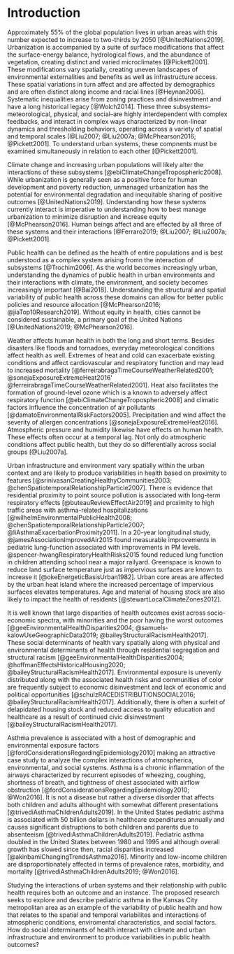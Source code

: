 # Introduction {#intro}

Approximately 55\% of the global population lives in urban areas with this number expected to increase to two-thirds by 2050 [@UnitedNations2019]. Urbanization is accompanied by a suite of surface modifications that affect the surface-energy balance, hydrological flows, and the abundance of vegetation, creating distinct and varied microclimates [@Pickett2001]. These modifications vary spatially, creating uneven landscapes of environmental externalities and benefits as well as infrastructure access. These spatial variations in turn affect and are affected by demographics and are often distinct along income and racial lines [@Heynan2006]. Systematic inequalities arise from zoning practices and disinvestment and have a long historical legacy [@Wolch2014]. These three subsystems–meteorological, physical, and social–are highly interdependent with complex feedbacks, and interact in complex ways characterized by non-linear dynamics and thresholding behaviors, operating across a variety of spatial and temporal scales [@Liu2007; @Liu2007a; @McPhearson2016; @Pickett2001]. To understand urban systems, these compnents must be examined simultaneously in relation to each other [@Pickett2001].

Climate change and increasing urban populations will likely alter the interactions of these subsystems [@ebiClimateChangeTropospheric2008]. While urbanization is generally seen as a positive force for human development and poverty reduction, unmanaged urbanization has the potential for environmental degradation and inequitable sharing of positive outcomes [@UnitedNations2019]. Understanding how these systems currently interact is imperative to understanding how to best manage urbanization to minimize disruption and increase equity [@McPhearson2016]. Human beings affect and are effected by all three of these systems and their interactions [@Ferraro2019; @Liu2007; @Liu2007a; @Pickett2001].

Public health can be defined as the health of entire populations and is best understood as a complex system arising fromn the interaction of subsystems [@Trochim2006]. As the world becomes increasingly urban, understanding the dynamics of public health in urban environments and their interactions with climate, the environment, and society becomes increasingly important [@Bai2018].  Understanding the structural and spatial variability of public health across these domains can allow for better public policies and resource allocation [@McPhearson2016; @jiaTop10Research2019]. Without equity in health, cities cannot be considered sustainable, a primary goal of the United Nations [@UnitedNations2019; @McPhearson2016]. 

Weather affects human health in both the long and short terms. Besides disasters like floods and tornadoes, everyday meteorological conditions affect health as well. Extremes of heat and cold can exacerbate existing conditions and affect cardiovascular and respiratory function and may lead to increased mortality [@ferreirabragaTimeCourseWeatherRelated2001; @sonejaExposureExtremeHeat2016' @ferreirabragaTimeCourseWeatherRelated2001]. Heat also facilitates the formation of ground-level ozone which is a known to adversely affect respiratory function [@ebiClimateChangeTropospheric2008] and climatic factors influence the concentration of air pollutants [@damatoEnvironmentalRiskFactors2005]. Precipitation and wind affect the severity of allergen concentrations [@sonejaExposureExtremeHeat2016]. Atmospheric pressure and humidity likewise have effects on human health. These effects often occur at a temporal lag. Not only do atmospheric conditions affect public health, but they do so differentially across social groups [@Liu2007a]. 

Urban infrastructure and environment vary spatially within the urban context and are likely to produce variabilities in health based on proximity to features [@srinivasanCreatingHealthyCommunities2003; @chenSpatiotemporalRelationshipParticle2007]. There is evidence that residential proximity to point source pollution is associated with long-term respiratory effects [@buteauReviewEffectAir2019] and proximity to high traffic areas with asthma-related hospitalizations [@wilhelmEnvironmentalPublicHealth2008; @chenSpatiotemporalRelationshipParticle2007; @liAsthmaExacerbationProximity2011]. In a 20-year longitudinal study, @jamesAssociationImprovedAir2015 found measurable improvements in pediatric lung-function associated with improvements in PM levels. @spencer-hwangRespiratoryHealthRisks2015 found reduced lung function in children attending school near a major railyard. Greenspace is known to reduce land surface temperature just as impervious surfaces are known to increase it [@okeEnergeticBasisUrban1982]. Urban core areas are affected by the urban heat island where the increased percentage of impervious surfaces elevates temperatures. Age and material of housing stock are also likely to impact the health of residents [@stewartLocalClimateZones2012].

It is well known that large disparities of health outcomes exist across socio-economic spectra, with minorities and the poor having the worst outcomes [@geeEnvironmentalHealthDisparities2004; @samuels-kalowUseGeographicData2019; @baileyStructuralRacismHealth2017]. These social determinants of health vary spatially along with physical and environmental determinants of health through residential segregation and structural racism [@geeEnvironmentalHealthDisparities2004; @hoffmanEffectsHistoricalHousing2020; @baileyStructuralRacismHealth2017]. Environmental exposure is unevenly distributed along with the associated health risks and communities of color are frequently subject to economic disinvestment and lack of economic and political opportunities [@schulzRACEDISTRIBUTIONSOCIAL2016; @baileyStructuralRacismHealth2017]. Additionally, there is often a surfeit of delapidated housing stock and reduced access to quality education and healthcare as a result of continued civic disinvestment [@baileyStructuralRacismHealth2017].

Asthma prevalence is associated with a host of demographic and environmental exposure factors [@fordConsiderationsRegardingEpidemiology2010] making an attractive case study to analyze the complex interactions of atmospherica, environmental, and social systems. Asthma is a chronic inflammation of the airways characterized by recurrent episodes of wheezing, coughing, shortness of breath, and tightness of chest associated with airflow obstruction [@fordConsiderationsRegardingEpidemiology2010; @Won2016]. It is not a disease but rather a diverse disorder that affects both children and adults althought with somewhat different presentations [@trivediAsthmaChildrenAdults2019]. In the United States pediatric asthma is associated with 50 billion dollars in healthcare expenditures annually and causes significant distruptions to both children and parents due to absenteeism [@trivediAsthmaChildrenAdults2019]. Pediatric asthma doubled in the United States between 1980 and 1995 and although overall growth has slowed since then, racial disparities increased [@akinbamiChangingTrendsAsthma2016]. Minority and low-income children are disproportionately affected in terms of prevalence rates, morbidity, and mortality [@trivediAsthmaChildrenAdults2019; @Won2016]. 

Studying the interactions of urban systems and their relationship with public health requires both an outcome and an instance. The proposed research seeks to explore and describe pediatric asthma in the Kansas City metropolitan area as an example of the variability of public health and how that relates to the spatial and temporal variabilites and interactions of atmospheric conditions, enviromental characteristics, and social factors. How do social determinants of health interact with climate and urban infrastructure and environment to produce variabilities in public health outcomes? 




















